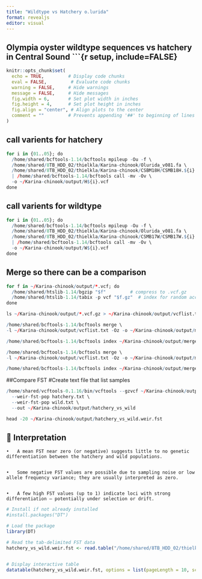 ```yaml
---
title: "Wildtype vs Hatchery o.lurida"
format: revealjs
editor: visual
---
```


## 

## Olympia oyster wildtype sequences vs hatchery in Central Sound \`\`\`{r setup, include=FALSE}

```r
knitr::opts_chunk$set(
  echo = TRUE,         # Display code chunks
  eval = FALSE,         # Evaluate code chunks
  warning = FALSE,     # Hide warnings
  message = FALSE,     # Hide messages
  fig.width = 6,       # Set plot width in inches
  fig.height = 4,      # Set plot height in inches
  fig.align = "center", # Align plots to the center
  comment = ""         # Prevents appending '##' to beginning of lines in code output
)

```
## call varients for hatchery 

```r
for i in {01..05}; do
  /home/shared/bcftools-1.14/bcftools mpileup -Ou -f \
  /home/shared/8TB_HDD_02/thielkla/Karina-chinook/Olurida_v081.fa \
  /home/shared/8TB_HDD_02/thielkla/Karina-chinook/CSBM18H/CSMB18H.${i}.bam \
  | /home/shared/bcftools-1.14/bcftools call -mv -Ov \
  -o ~/Karina-chinook/output/H${i}.vcf
done

```
## call varients for wildtype


```r
for i in {01..05}; do
  /home/shared/bcftools-1.14/bcftools mpileup -Ou -f \
  /home/shared/8TB_HDD_02/thielkla/Karina-chinook/Olurida_v081.fa \
  /home/shared/8TB_HDD_02/thielkla/Karina-chinook/CSMB17W/CSMB17W.${i}.bam \
  | /home/shared/bcftools-1.14/bcftools call -mv -Ov \
  -o ~/Karina-chinook/output/W${i}.vcf
done
```
## Merge so there can be a comparison 

```r
for f in ~/Karina-chinook/output/*.vcf; do
  /home/shared/htslib-1.14/bgzip "$f"         # compress to .vcf.gz
  /home/shared/htslib-1.14/tabix -p vcf "$f.gz"  # index for random access
done
```


```r
ls ~/Karina-chinook/output/*.vcf.gz > ~/Karina-chinook/output/vcflist.txt
```


```r
/home/shared/bcftools-1.14/bcftools merge \
-l ~/Karina-chinook/output/vcflist.txt -Oz -o ~/Karina-chinook/output/merged.vcf.gz

/home/shared/bcftools-1.14/bcftools index ~/Karina-chinook/output/merged.vcf.gz
```


```r
/home/shared/bcftools-1.14/bcftools merge \
-l ~/Karina-chinook/output/vcflist.txt -Oz -o ~/Karina-chinook/output/merged.vcf.gz

/home/shared/bcftools-1.14/bcftools index ~/Karina-chinook/output/merged.vcf.gz
```

##Compare FST
#Create text file that list samples  

```r
/home/shared/vcftools-0.1.16/bin/vcftools --gzvcf ~/Karina-chinook/output/merged.vcf.gz \
  --weir-fst-pop hatchery.txt \
  --weir-fst-pop wild.txt \
  --out ~/Karina-chinook/output/hatchery_vs_wild
```


```r
head -20 ~/Karina-chinook/output/hatchery_vs_wild.weir.fst 
```

## 🧠 Interpretation
	•	A mean FST near zero (or negative) suggests little to no genetic differentiation between the hatchery and wild populations.
	
	
	•	Some negative FST values are possible due to sampling noise or low allele frequency variance; they are usually interpreted as zero.
	
	
	•	A few high FST values (up to 1) indicate loci with strong differentiation — potentially under selection or drift.
	
```r
# Install if not already installed
#install.packages("DT")

# Load the package
library(DT)

# Read the tab-delimited FST data
hatchery_vs_wild.weir.fst <- read.table("/home/shared/8TB_HDD_02/thielkla/Karina-chinook/output/hatchery_vs_wild.weir.fst", header = TRUE, sep = "\t", stringsAsFactors = FALSE)


# Display interactive table
datatable(hatchery_vs_wild.weir.fst, options = list(pageLength = 10, scrollX = TRUE), rownames = FALSE)
```
	
